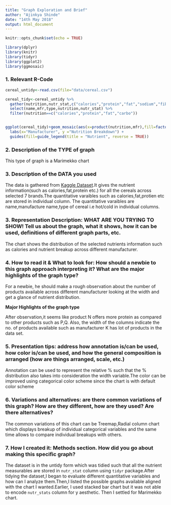 ```yaml
---
title: "Graph Exploration and Brief"
author: "Ajinkya Shinde"
date: "14th May 2018"
output: html_document
---
```


```r
knitr::opts_chunk$set(echo = TRUE)
```



```r
library(dplyr)
library(knitr)
library(tidyr)
library(ggplot2)
library(ggmosaic)
```

### 1. Relevant R-Code

```r
cereal_untidy<-read.csv(file="data/cereal.csv")

cereal_tidy<-cereal_untidy %>% 
  gather(nutrition,nutr_stat,c("calories","protein","fat","sodium","fiber","carbo","sugars","potass","vitamins")) %>% 
  select(name,mfr,type,nutrition,nutr_stat) %>% 
  filter(nutrition==c("calories","protein","fat","carbo"))


ggplot(cereal_tidy)+geom_mosaic(aes(x=product(nutrition,mfr),fill=factor(nutrition))) + 
  labs(x="Manufacturer", y ="Nutrition Breakdown") +
  guides(fill=guide_legend(title = "Nutrient", reverse = TRUE))

```

### 2. Description of the TYPE of graph 

This type of graph is a Marimekko chart


### 3. Description of the DATA you used 

The data is gathered from [Kaggle Dataset](https://www.kaggle.com/crawford/80-cereals/data).It gives the nutrient information(such as calories,fat,protein etc.) for all the cereals across selected 7 brands.The quantitative varaibles such as calories,fat,protien etc are stored in individual column. The quantitative varaibles are name,manufacture name,type of cereal i.e hot/cold in individual columns.




### 3. Representation Description: WHAT ARE YOU TRYING TO SHOW! Tell us about the graph, what it shows, how it can be used, definitions of different graph parts, etc.

The chart shows the distribution of the selected nutrients information such as calories and nutrient breakup across different manufacturer.

### 4. How to read it & What to look for: How should a newbie to this graph approach interpreting it? What are the major highlights of the graph type?

For a newbie, he should make a rough observation about the number of products available across different manufacturer looking at the width and get a glance of nutrient distribution.

**Major Highlights of the graph type**

After observation,it seems like product N offers more protein as compared to other products such as P,Q. 
Also, the width of the columns indicate the no. of products available such as manufacturer K has lot of products in the data set.



### 5. Presentation tips: address how annotation is/can be used, how color is/can be used, and how the general composition is arranged (how are things arranged, scale, etc.)

Annotation can be used to represent the  relative % such that the % distribution also takes into consideration the width variable.The color can be improved using categorical color scheme since the chart is with default color scheme


### 6. Variations and alternatives: are there common variations of this graph? How are they different, how are they used? Are there alternatives?

The common variations of this chart can be Treemap,Radial column chart which displays breakup of individual categorical variables and the same time allows to compare individual breakups with others.


### 7. How I created it: Methods section. How did you go about making this specific graph? 

The dataset is in the untidy form which was tidied such that all the nutrient measurables are stored in `nutr_stat` column using `tidyr` package.After tidying the dataset,I began to evaluate different quantitative variables and how can I analyze them.Then,I listed the possible graphs available aligned with the chart I wanted.Earlier, I used stacked bar chart but it was not able to encode `nutr_stats` column for y aesthetic. Then I settled for Marimekko chart.



